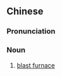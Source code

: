 {{also|炉炊}}
==Chinese==
{{zh-forms|s=炉炊}}

===Pronunciation===
{{zh-pron
|m=
|mn=kh:lô͘-chhoe/tp:lô͘-chhe
|cat=n
}}

===Noun===
{{zh-noun}}

# {{lb|zh|Min Nan}} [[blast furnace]]